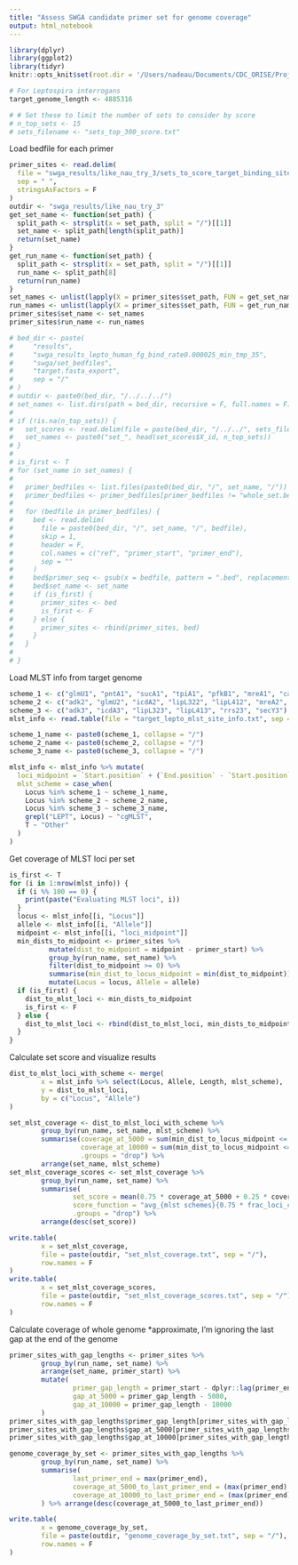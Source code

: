 ```yaml
---
title: "Assess SWGA candidate primer set for genome coverage"
output: html_notebook
---
```


```r
library(dplyr)
library(ggplot2)
library(tidyr)
knitr::opts_knit$set(root.dir = '/Users/nadeau/Documents/CDC_ORISE/Projects/swga-lepto')

# For Leptospira interrogans
target_genome_length <- 4885316

# # Set these to limit the number of sets to consider by score
# n_top_sets <- 15
# sets_filename <- "sets_top_300_score.txt"
```

Load bedfile for each primer
```r
primer_sites <- read.delim(
  file = "swga_results/like_nau_try_3/sets_to_score_target_binding_sites.txt",
  sep = " ",
  stringsAsFactors = F
)
outdir <- "swga_results/like_nau_try_3"
get_set_name <- function(set_path) {
  split_path <- strsplit(x = set_path, split = "/")[[1]]
  set_name <- split_path[length(split_path)]
  return(set_name)
}
get_run_name <- function(set_path) {
  split_path <- strsplit(x = set_path, split = "/")[[1]]
  run_name <- split_path[8]
  return(run_name)
}
set_names <- unlist(lapply(X = primer_sites$set_path, FUN = get_set_name))
run_names <- unlist(lapply(X = primer_sites$set_path, FUN = get_run_name))
primer_sites$set_name <- set_names
primer_sites$run_name <- run_names

# bed_dir <- paste(
#     "results",
#     "swga_results_lepto_human_fg_bind_rate0.000025_min_tmp_35",
#     "swga/set_bedfiles",
#     "target.fasta_export",
#     sep = "/"
# )
# outdir <- paste0(bed_dir, "/../../../")
# set_names <- list.dirs(path = bed_dir, recursive = F, full.names = F)
#
# if (!is.na(n_top_sets)) {
#   set_scores <- read.delim(file = paste(bed_dir, "/../../", sets_filename, sep = ""))
#   set_names <- paste0("set_", head(set_scores$X_id, n_top_sets))
# }
#
# is_first <- T
# for (set_name in set_names) {
#
#   primer_bedfiles <- list.files(paste0(bed_dir, "/", set_name, "/"))
#   primer_bedfiles <- primer_bedfiles[primer_bedfiles != "whole_set.bed"]
#
#   for (bedfile in primer_bedfiles) {
#     bed <- read.delim(
#       file = paste0(bed_dir, "/", set_name, "/", bedfile),
#       skip = 1,
#       header = F,
#       col.names = c("ref", "primer_start", "primer_end"),
#       sep = ""
#     )
#     bed$primer_seq <- gsub(x = bedfile, pattern = ".bed", replacement = "")
#     bed$set_name <- set_name
#     if (is_first) {
#       primer_sites <- bed
#       is_first <- F
#     } else {
#       primer_sites <- rbind(primer_sites, bed)
#     }
#   }
#
# }
```
Load MLST info from target genome
```r
scheme_1 <- c("glmU1", "pntA1", "sucA1", "tpiA1", "pfkB1", "mreA1", "caiB1")
scheme_2 <- c("adk2", "glmU2", "icdA2", "lipL322", "lipL412", "mreA2", "pntA2")
scheme_3 <- c("adk3", "icdA3", "lipL323", "lipL413", "rrs23", "secY3")
mlst_info <- read.table(file = "target_lepto_mlst_site_info.txt", sep = "\t", header = T)

scheme_1_name <- paste0(scheme_1, collapse = "/")
scheme_2_name <- paste0(scheme_2, collapse = "/")
scheme_3_name <- paste0(scheme_3, collapse = "/")

mlst_info <- mlst_info %>% mutate(
  loci_midpoint = `Start.position` + (`End.position` - `Start.position`) / 2,
  mlst_scheme = case_when(
    Locus %in% scheme_1 ~ scheme_1_name,
    Locus %in% scheme_2 ~ scheme_2_name,
    Locus %in% scheme_3 ~ scheme_3_name,
    grepl("LEPT", Locus) ~ "cgMLST",
    T ~ "Other"
  )
)
```
Get coverage of MLST loci per set
```r
is_first <- T
for (i in 1:nrow(mlst_info)) {
  if (i %% 100 == 0) {
    print(paste("Evaluating MLST loci", i))
  }
  locus <- mlst_info[[i, "Locus"]]
  allele <- mlst_info[[i, "Allele"]]
  midpoint <- mlst_info[[i, "loci_midpoint"]]
  min_dists_to_midpoint <- primer_sites %>%
          mutate(dist_to_midpoint = midpoint - primer_start) %>%
          group_by(run_name, set_name) %>%
          filter(dist_to_midpoint >= 0) %>%
          summarise(min_dist_to_locus_midpoint = min(dist_to_midpoint)) %>%
          mutate(Locus = locus, Allele = allele)
  if (is_first) {
    dist_to_mlst_loci <- min_dists_to_midpoint
    is_first <- F
  } else {
    dist_to_mlst_loci <- rbind(dist_to_mlst_loci, min_dists_to_midpoint)
  }
}
```

Calculate set score and visualize results
```r
dist_to_mlst_loci_with_scheme <- merge(
        x = mlst_info %>% select(Locus, Allele, Length, mlst_scheme),
        y = dist_to_mlst_loci,
        by = c("Locus", "Allele")
)

set_mlst_coverage <- dist_to_mlst_loci_with_scheme %>%
        group_by(run_name, set_name, mlst_scheme) %>%
        summarise(coverage_at_5000 = sum(min_dist_to_locus_midpoint <= 5000) / n(),
                  coverage_at_10000 = sum(min_dist_to_locus_midpoint <= 10000) / n(),
                  .groups = "drop") %>%
        arrange(set_name, mlst_scheme)
set_mlst_coverage_scores <- set_mlst_coverage %>%
        group_by(run_name, set_name) %>%
        summarise(
                set_score = mean(0.75 * coverage_at_5000 + 0.25 * coverage_at_10000),
                score_function = "avg_{mlst schemes}{0.75 * frac_loci_covered_assuming_5000bp_extension + 0.25 * frac_loci_covered_assuming_10000bp_extension}",
                .groups = "drop") %>%
        arrange(desc(set_score))

write.table(
        x = set_mlst_coverage,
        file = paste(outdir, "set_mlst_coverage.txt", sep = "/"),
        row.names = F
)
write.table(
        x = set_mlst_coverage_scores,
        file = paste(outdir, "set_mlst_coverage_scores.txt", sep = "/"),
        row.names = F
)
```

Calculate coverage of whole genome
*approximate, I'm ignoring the last gap at the end of the genome
```r
primer_sites_with_gap_lengths <- primer_sites %>%
        group_by(run_name, set_name) %>%
        arrange(set_name, primer_start) %>%
        mutate(
                primer_gap_length = primer_start - dplyr::lag(primer_end, n = 1, default = 0),
                gap_at_5000 = primer_gap_length - 5000,
                gap_at_10000 = primer_gap_length - 10000
        )
primer_sites_with_gap_lengths$primer_gap_length[primer_sites_with_gap_lengths$primer_gap_length < 0] <- 0
primer_sites_with_gap_lengths$gap_at_5000[primer_sites_with_gap_lengths$gap_at_5000 < 0] <- 0
primer_sites_with_gap_lengths$gap_at_10000[primer_sites_with_gap_lengths$gap_at_10000 < 0] <- 0

genome_coverage_by_set <- primer_sites_with_gap_lengths %>%
        group_by(run_name, set_name) %>%
        summarise(
                last_primer_end = max(primer_end),
                coverage_at_5000_to_last_primer_end = (max(primer_end) - sum(gap_at_5000)) / max(primer_end),
                coverage_at_10000_to_last_primer_end = (max(primer_end) - sum(gap_at_10000)) / max(primer_end)
        ) %>% arrange(desc(coverage_at_5000_to_last_primer_end))

write.table(
        x = genome_coverage_by_set,
        file = paste(outdir, "genome_coverage_by_set.txt", sep = "/"),
        row.names = F
)
```
